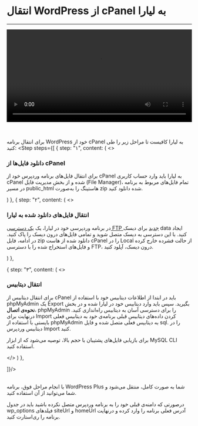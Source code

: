


<Layout>
<Head>
<title>مستندات انتقال WordPress از cPanel به لیارا</title>
</Head>

# انتقال WordPress از cPanel به لیارا
<hr className="mb-2" />

  <video
  src="https://files.liara.ir/liara/wordpress/wordpress-cpanel.mp4"
  controls="controls"
  className="block w-full"
  width="100%"
  />
  
  <br />
  <div className="h-2" />

برای انتقال برنامه WordPress خود از cPanel به لیارا کافیست تا مراحل زیر را طی کنید:
<Step  steps={[
{
step: "۱",
content: (
<>
<h3>دانلود فایل‌ها از cPanel</h3>   
<p>
برای انتقال فایل‌های برنامه وردپرس خود از cPanel به لیارا باید وارد حساب کاربری cPanel شده و از بخش مدیریت فایل (File Manager)، تمام فایل‌های مربوط به برنامه در مسیر <Important>public_html</Important> هاستینگ را به‌صورت zip شده دانلود کنید.
</p>
</>
)
},
{
step: "۲",
content: (
<>
<h3>انتقال فایل‌های دانلود شده  به لیارا</h3>
<p>
    در برنامه وردپرسی خود در لیارا، یک <a href="/paas/disks/ftp-access" className="blue-link">یک دسترسی FTP جدید</a> برای دیسک <Important>data</Important> ایجاد کنید. با این دسترسی به دیسک متصل شوید و تمامی فایل‌های درون دیسک را پاک کنید.
    در ادامه، فایل zip دانلود شده از هاست cPanel را در Local از حالت فشرده خارج کرده و فایل‌های استخراج شده را با دسترسی FTP، درون دیسک، آپلود کنید.
</p>
</>
)
},

{
step: "۳",
content: (
<>
<h3>
انتقال دیتابیس 
</h3>

<p>

برای انتقال دیتابیس از cPanel باید در ابتدا از اطلاعات دیتابیس خود با استفاده از phpMyAdmin یک Export بگیرید. سپس باید وارد دیتابیس خود در لیارا شده و در بخش <b>نحوه‌ی اتصال</b>، phpMyAdmin را برای دسترسی آسان به دیتابیس راه‌اندازی کنید.
درنهایت برای Import کردن داده‌های دیتابیس قبلی برنامه‌ی خود به دیتابیس فعلی بایستی با استفاده از phpMyAdmin به دیتابیس فعلی متصل شده و فایل <Important>sql.</Important> را در دیتابیس وردپرس Import کنید.
<div className="h-3" />
</p>

<Alert variant="info">
<p>
برای بازیابی فایل‌های پشتیبان با حجم بالا، توصیه می‌شود که از ابزار <Important>MySQL CLI</Important> استفاده کنید.
</p>
</Alert>


</>
)
},

]}/>


<br/>   
با انجام مراحل فوق، برنامه WordPress Plus شما به صورت کامل، منتقل می‌شود و شما می‌توانید از آن استفاده کنید.
<div className="h-1" />

<Alert variant="info">
<p>
درصورتی که دامنه‌ی قبلی خود را به برنامه وردپرس متصل نکرده باشید باید در جدول <Important>wp_options</Important> فیلد‌های <Important>siteUrl</Important> و <Important>homeUrl</Important> آدرس فعلی برنامه را وارد کرده و درنهایت برنامه را ری‌استارت کنید.
</p>
</Alert>

</Layout>